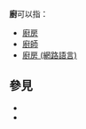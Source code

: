 '''廚'''可以指：
*[[廚房|廚房]]
*[[廚師|廚師]]
*[[廚房_(網路語言)|廚房 (網路語言)]]
== 參見 ==
* {{Lookfrom|廚}}
* {{Lookfrom|厨}}

{{disambig|Cat=一字消歧義}}